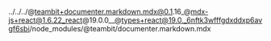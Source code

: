 ../../../@teambit+documenter.markdown.mdx@0.1.16_@mdx-js+react@1.6.22_react@19.0.0__@types+react@19.0._6nftk3wfffgdxddxp6avgf6sbi/node_modules/@teambit/documenter.markdown.mdx